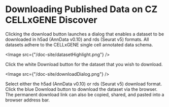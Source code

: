 # Downloading Published Data on CZ CELLxGENE Discover

Clicking the download button launches a dialog that enables a dataset to be downloaded in h5ad (AnnData v0.10) and rds (Seurat v5) formats. All datasets adhere to the CELLxGENE single cell annotated data schema.

<Image src={"/doc-site/datasetHighlight.png"} />

Click the white Download button for the dataset that you wish to download.

<Image src={"/doc-site/downloadDialog.png"} />

Select either the h5ad (AnnData v0.10) or rds (Seurat v5) download format. Click the blue Download button to download the dataset via the browser. The permanent download link can also be copied, shared, and pasted into a browser address bar.
